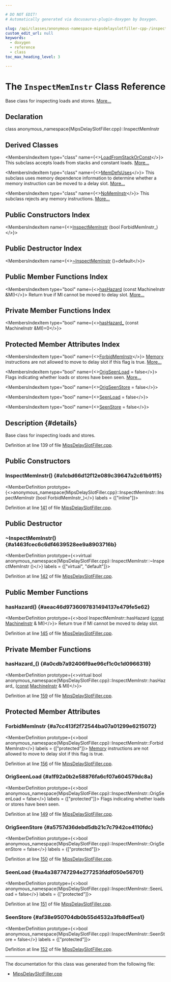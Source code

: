 ```yaml
---

# DO NOT EDIT!
# Automatically generated via docusaurus-plugin-doxygen by Doxygen.

slug: /api/classes/anonymous-namespace-mipsdelayslotfiller-cpp-/inspectmeminstr
custom_edit_url: null
keywords:
  - doxygen
  - reference
  - class
toc_max_heading_level: 3

---
```





# The `InspectMemInstr` Class Reference

<DoxygenPage pluginConfig={pluginConfig}>

Base class for inspecting loads and stores. <a href="#details">More...</a>

## Declaration

<CodeBlock>class anonymous_namespace{MipsDelaySlotFiller.cpp}::InspectMemInstr</CodeBlock>

## Derived Classes

<MembersIndex>

<MembersIndexItem
  type="class"
  name={<><a href="/docs/api/classes/anonymous-namespace-mipsdelayslotfiller-cpp-/loadfromstackorconst">LoadFromStackOrConst</a></>}>
This subclass accepts loads from stacks and constant loads. <a href="/docs/api/classes/anonymous-namespace-mipsdelayslotfiller-cpp-/loadfromstackorconst/#details">More...</a>
</MembersIndexItem>

<MembersIndexItem
  type="class"
  name={<><a href="/docs/api/classes/anonymous-namespace-mipsdelayslotfiller-cpp-/memdefsuses">MemDefsUses</a></>}>
This subclass uses memory dependence information to determine whether a memory instruction can be moved to a delay slot. <a href="/docs/api/classes/anonymous-namespace-mipsdelayslotfiller-cpp-/memdefsuses/#details">More...</a>
</MembersIndexItem>

<MembersIndexItem
  type="class"
  name={<><a href="/docs/api/classes/anonymous-namespace-mipsdelayslotfiller-cpp-/nomeminstr">NoMemInstr</a></>}>
This subclass rejects any memory instructions. <a href="/docs/api/classes/anonymous-namespace-mipsdelayslotfiller-cpp-/nomeminstr/#details">More...</a>
</MembersIndexItem>

</MembersIndex>

## Public Constructors Index

<MembersIndex>

<MembersIndexItem
  name={<><a href="#a1cbd66d12f12e089c39647a2c61b91f5">InspectMemInstr</a> (bool ForbidMemInstr&#95;)</>}>
</MembersIndexItem>

</MembersIndex>

## Public Destructor Index

<MembersIndex>

<MembersIndexItem
  name={<><a href="#a1463fcec6c6df4639528ee9a8903716b">~InspectMemInstr</a> ()=default</>}>
</MembersIndexItem>

</MembersIndex>

## Public Member Functions Index

<MembersIndex>

<MembersIndexItem
  type="bool"
  name={<><a href="#aeac46d9736097831494137e479fe5e62">hasHazard</a> (const MachineInstr &amp;MI)</>}>
Return true if MI cannot be moved to delay slot. <a href="#aeac46d9736097831494137e479fe5e62">More...</a>
</MembersIndexItem>

</MembersIndex>

## Private Member Functions Index

<MembersIndex>

<MembersIndexItem
  type="bool"
  name={<><a href="#a0cdb7a92406f9ae96cf1c0c1d0966319">hasHazard&#95;</a> (const MachineInstr &amp;MI)=0</>}>
</MembersIndexItem>

</MembersIndex>

## Protected Member Attributes Index

<MembersIndex>

<MembersIndexItem
  type="bool"
  name={<><a href="#a7cc413f2f72544ba07a01299e6215072">ForbidMemInstr</a></>}>
<a href="/docs/api/classes/llvm/sys/memory">Memory</a> instructions are not allowed to move to delay slot if this flag is true. <a href="#a7cc413f2f72544ba07a01299e6215072">More...</a>
</MembersIndexItem>

<MembersIndexItem
  type="bool"
  name={<><a href="#a1f92a0b2e58876fa6cf07a604579dc8a">OrigSeenLoad</a> = false</>}>
Flags indicating whether loads or stores have been seen. <a href="#a1f92a0b2e58876fa6cf07a604579dc8a">More...</a>
</MembersIndexItem>

<MembersIndexItem
  type="bool"
  name={<><a href="#a5757d36debd5db21c7c7942ce4110fdc">OrigSeenStore</a> = false</>}>
</MembersIndexItem>

<MembersIndexItem
  type="bool"
  name={<><a href="#aa4a387747294e277253fddf050e56701">SeenLoad</a> = false</>}>
</MembersIndexItem>

<MembersIndexItem
  type="bool"
  name={<><a href="#af38e950704db0b55d4532a3fb8df5ea1">SeenStore</a> = false</>}>
</MembersIndexItem>

</MembersIndex>

## Description {#details}

Base class for inspecting loads and stores.

Definition at line 139 of file <a href="/docs/api/files/lib/lib/target/lib/target/mips/mipsdelayslotfiller-cpp">MipsDelaySlotFiller.cpp</a>.

<SectionDefinition>

## Public Constructors

### InspectMemInstr() {#a1cbd66d12f12e089c39647a2c61b91f5}

<MemberDefinition
  prototype={<>anonymous&#95;namespace&#123;MipsDelaySlotFiller.cpp&#125;::InspectMemInstr::InspectMemInstr (bool ForbidMemInstr_)</>}
  labels = {["inline"]}>

Definition at line <a href="/docs/api/files/lib/lib/target/lib/target/mips/mipsdelayslotfiller-cpp/#l00141">141</a> of file <a href="/docs/api/files/lib/lib/target/lib/target/mips/mipsdelayslotfiller-cpp">MipsDelaySlotFiller.cpp</a>.
</MemberDefinition>

</SectionDefinition>

<SectionDefinition>

## Public Destructor

### ~InspectMemInstr() {#a1463fcec6c6df4639528ee9a8903716b}

<MemberDefinition
  prototype={<>virtual anonymous&#95;namespace&#123;MipsDelaySlotFiller.cpp&#125;::InspectMemInstr::~InspectMemInstr ()</>}
  labels = {["virtual", "default"]}>

Definition at line <a href="/docs/api/files/lib/lib/target/lib/target/mips/mipsdelayslotfiller-cpp/#l00142">142</a> of file <a href="/docs/api/files/lib/lib/target/lib/target/mips/mipsdelayslotfiller-cpp">MipsDelaySlotFiller.cpp</a>.
</MemberDefinition>

</SectionDefinition>

<SectionDefinition>

## Public Member Functions

### hasHazard() {#aeac46d9736097831494137e479fe5e62}

<MemberDefinition
  prototype={<>bool InspectMemInstr::hasHazard (<a href="/docs/api/files/lib/lib/target/lib/target/aarch64/aarch64promoteconstant-cpp/#a90f8350fecae261c25be85d38b451bff">const</a> <a href="/docs/api/classes/llvm/machineinstr">MachineInstr</a> &amp; MI)</>}>
Return true if MI cannot be moved to delay slot.

Definition at line <a href="/docs/api/files/lib/lib/target/lib/target/mips/mipsdelayslotfiller-cpp/#l00145">145</a> of file <a href="/docs/api/files/lib/lib/target/lib/target/mips/mipsdelayslotfiller-cpp">MipsDelaySlotFiller.cpp</a>.
</MemberDefinition>

</SectionDefinition>

<SectionDefinition>

## Private Member Functions

### hasHazard&#95;() {#a0cdb7a92406f9ae96cf1c0c1d0966319}

<MemberDefinition
  prototype={<>virtual bool anonymous&#95;namespace&#123;MipsDelaySlotFiller.cpp&#125;::InspectMemInstr::hasHazard&#95; (<a href="/docs/api/files/lib/lib/target/lib/target/aarch64/aarch64promoteconstant-cpp/#a90f8350fecae261c25be85d38b451bff">const</a> <a href="/docs/api/classes/llvm/machineinstr">MachineInstr</a> &amp; MI)</>}>

Definition at line <a href="/docs/api/files/lib/lib/target/lib/target/mips/mipsdelayslotfiller-cpp/#l00159">159</a> of file <a href="/docs/api/files/lib/lib/target/lib/target/mips/mipsdelayslotfiller-cpp">MipsDelaySlotFiller.cpp</a>.
</MemberDefinition>

</SectionDefinition>

<SectionDefinition>

## Protected Member Attributes

### ForbidMemInstr {#a7cc413f2f72544ba07a01299e6215072}

<MemberDefinition
  prototype={<>bool anonymous&#95;namespace&#123;MipsDelaySlotFiller.cpp&#125;::InspectMemInstr::ForbidMemInstr</>}
  labels = {["protected"]}>
<a href="/docs/api/classes/llvm/sys/memory">Memory</a> instructions are not allowed to move to delay slot if this flag is true.

Definition at line <a href="/docs/api/files/lib/lib/target/lib/target/mips/mipsdelayslotfiller-cpp/#l00156">156</a> of file <a href="/docs/api/files/lib/lib/target/lib/target/mips/mipsdelayslotfiller-cpp">MipsDelaySlotFiller.cpp</a>.
</MemberDefinition>

### OrigSeenLoad {#a1f92a0b2e58876fa6cf07a604579dc8a}

<MemberDefinition
  prototype={<>bool anonymous&#95;namespace&#123;MipsDelaySlotFiller.cpp&#125;::InspectMemInstr::OrigSeenLoad = false</>}
  labels = {["protected"]}>
Flags indicating whether loads or stores have been seen.

Definition at line <a href="/docs/api/files/lib/lib/target/lib/target/mips/mipsdelayslotfiller-cpp/#l00149">149</a> of file <a href="/docs/api/files/lib/lib/target/lib/target/mips/mipsdelayslotfiller-cpp">MipsDelaySlotFiller.cpp</a>.
</MemberDefinition>

### OrigSeenStore {#a5757d36debd5db21c7c7942ce4110fdc}

<MemberDefinition
  prototype={<>bool anonymous&#95;namespace&#123;MipsDelaySlotFiller.cpp&#125;::InspectMemInstr::OrigSeenStore = false</>}
  labels = {["protected"]}>

Definition at line <a href="/docs/api/files/lib/lib/target/lib/target/mips/mipsdelayslotfiller-cpp/#l00150">150</a> of file <a href="/docs/api/files/lib/lib/target/lib/target/mips/mipsdelayslotfiller-cpp">MipsDelaySlotFiller.cpp</a>.
</MemberDefinition>

### SeenLoad {#aa4a387747294e277253fddf050e56701}

<MemberDefinition
  prototype={<>bool anonymous&#95;namespace&#123;MipsDelaySlotFiller.cpp&#125;::InspectMemInstr::SeenLoad = false</>}
  labels = {["protected"]}>

Definition at line <a href="/docs/api/files/lib/lib/target/lib/target/mips/mipsdelayslotfiller-cpp/#l00151">151</a> of file <a href="/docs/api/files/lib/lib/target/lib/target/mips/mipsdelayslotfiller-cpp">MipsDelaySlotFiller.cpp</a>.
</MemberDefinition>

### SeenStore {#af38e950704db0b55d4532a3fb8df5ea1}

<MemberDefinition
  prototype={<>bool anonymous&#95;namespace&#123;MipsDelaySlotFiller.cpp&#125;::InspectMemInstr::SeenStore = false</>}
  labels = {["protected"]}>

Definition at line <a href="/docs/api/files/lib/lib/target/lib/target/mips/mipsdelayslotfiller-cpp/#l00152">152</a> of file <a href="/docs/api/files/lib/lib/target/lib/target/mips/mipsdelayslotfiller-cpp">MipsDelaySlotFiller.cpp</a>.
</MemberDefinition>

</SectionDefinition>

<hr/>

The documentation for this class was generated from the following file:

<ul>
<li><a href="/docs/api/files/lib/lib/target/lib/target/mips/mipsdelayslotfiller-cpp">MipsDelaySlotFiller.cpp</a></li>
</ul>

</DoxygenPage>
